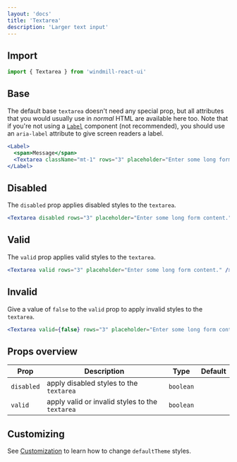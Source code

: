 ```yaml
---
layout: 'docs'
title: 'Textarea'
description: 'Larger text input'
---
```


## Import

```jsx
import { Textarea } from 'windmill-react-ui'
```

## Base

The default base `textarea` doesn't need any special prop, but all attributes that you would usually use in _normal_ HTML are available here too. Note that if you're not using a [`Label`](label) component (not recommended), you should use an `aria-label` attribute to give screen readers a label.

```jsx live
<Label>
  <span>Message</span>
  <Textarea className="mt-1" rows="3" placeholder="Enter some long form content." />
</Label>
```

## Disabled

The `disabled` prop applies disabled styles to the `textarea`.

```jsx live
<Textarea disabled rows="3" placeholder="Enter some long form content." />
```

## Valid

The `valid` prop applies valid styles to the `textarea`.

```jsx live
<Textarea valid rows="3" placeholder="Enter some long form content." />
```

## Invalid

Give a value of `false` to the `valid` prop to apply invalid styles to the `textarea`.

```jsx live
<Textarea valid={false} rows="3" placeholder="Enter some long form content." />
```

## Props overview

| Prop       | Description                                     | Type      | Default |
| ---------- | ----------------------------------------------- | --------- | ------- |
| `disabled` | apply disabled styles to the `textarea`         | `boolean` |         |
| `valid`    | apply valid or invalid styles to the `textarea` | `boolean` |         |

## Customizing

See [Customization](../customization) to learn how to change `defaultTheme` styles.
